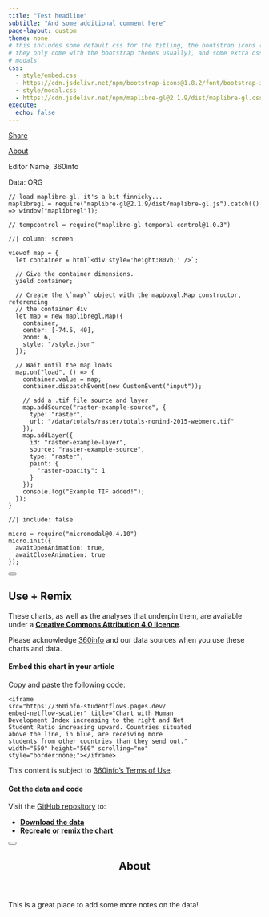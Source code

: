 ```yaml
---
title: "Test headline"
subtitle: "And some additional comment here"
page-layout: custom
theme: none
# this includes some default css for the titling, the bootstrap icons (since
# they only come with the bootstrap themes usually), and some extra css for the
# modals 
css:
  - style/embed.css
  - https://cdn.jsdelivr.net/npm/bootstrap-icons@1.8.2/font/bootstrap-icons.css
  - style/modal.css
  - https://cdn.jsdelivr.net/npm/maplibre-gl@2.1.9/dist/maplibre-gl.css
execute:
  echo: false
---
```


::: {.modalpanel}
<!-- check https://icons.getbootstrap.com for icons! -->
<a href="#" data-micromodal-trigger="modal-useremix" tabindex="0">
  <i class="bi bi-share-fill"></i>
  Share
</a>

<a href="#" data-micromodal-trigger="modal-about" tabindex="0">
  <i class="bi bi-clipboard-data"></i>
  About
</a>

<!-- if there's room here, put credits on two lines:
  * Editor names, 360info (hint: put &shy; in the middle of long names!)
  * Data: ORG
  (if there isn't room, put it in the ABOUT dialog) -->
Editor Name, 360info

Data: ORG
:::

```ojs
// load maplibre-gl. it's a bit finnicky...
maplibregl = require("maplibre-gl@2.1.9/dist/maplibre-gl.js").catch(() => window["maplibregl"]);

// tempcontrol = require("maplibre-gl-temporal-control@1.0.3")
```

```ojs
//| column: screen

viewof map = {
  let container = html`<div style='height:80vh;' />`;

  // Give the container dimensions.
  yield container;

  // Create the \`map\` object with the mapboxgl.Map constructor, referencing
  // the container div
  let map = new maplibregl.Map({
    container,
    center: [-74.5, 40],
    zoom: 6,
    style: "/style.json"
  });

  // Wait until the map loads.
  map.on("load", () => {
    container.value = map;
    container.dispatchEvent(new CustomEvent("input"));

    // add a .tif file source and layer
    map.addSource("raster-example-source", {
      type: "raster",
      url: "/data/totals/raster/totals-nonind-2015-webmerc.tif"
    });
    map.addLayer({
      id: "raster-example-layer",
      source: "raster-example-source",
      type: "raster",
      paint: {
        "raster-opacity": 1
      }
    });
    console.log("Example TIF added!");
  });
}
```

<!-- share/about popups -->

```ojs
//| include: false

micro = require("micromodal@0.4.10")
micro.init({
  awaitOpenAnimation: true,
  awaitCloseAnimation: true
});
```

<!-- dialog buttons -->

::::::: {#modal-useremix .modal .micromodal-slide aria-hidden="true"}
:::::: {.modal__overlay tabindex="-1" data-micromodal-close="true"}
::::: {.modal__container role="dialog" aria-modal="true" aria-labelledby="modal-useremix-title"}

<button class="modal__close" aria-label="Close modal" data-micromodal-close></button>

:::: {#modal-useremix-content}
## Use + Remix

These charts, as well as the analyses that underpin them, are available under a [**Creative Commons Attribution 4.0 licence**](https://creativecommons.org/licenses/by/4.0).

Please acknowledge [360info](https://360info.org) and our data sources when you use these charts and data.

#### Embed this chart in your article

Copy and paste the following code:

::: {.embedcode}
```
<iframe
src="https://360info-studentflows.pages.dev/
embed-netflow-scatter" title="Chart with Human
Development Index increasing to the right and Net
Student Ratio increasing upward. Countries situated
above the line, in blue, are receiving more
students from other countries than they send out."
width="550" height="560" scrolling="no"
style="border:none;"></iframe>
```
:::

This content is subject to [360info's Terms of Use](https://newshub.360info.org/page/terms).

#### Get the data and code

Visit the [GitHub repository](https://github.com/360-info/report-template/tree/main/data) to:

* [**Download the data**](https://github.com/360-info/report-template/tree/main/data)
* [**Recreate or remix the chart**](https://github.com/360-info/report-template)
::::

:::::
::::::
:::::::

<!-- notes dialog -->

::::::: {#modal-about .modal .micromodal-slide aria-hidden="true"}
:::::: {.modal__overlay tabindex="-1" data-micromodal-close="true"}
::::: {.modal__container role="dialog" aria-modal="true" aria-labelledby="modal-about-title"}

<button class="modal__close" aria-label="Close modal" data-micromodal-close></button>

<header>
## About {#modal-about-title}
</header>

:::: {#modal-about-content}
This is a great place to add some more notes on the data!
::::

:::::
::::::
:::::::
